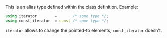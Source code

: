 This is an alias type defined within the class definition. Example:
```cpp
using iterator        =       /* some type */;
using const_iterator  = const /* some type */;
```

`iterator` allows to change the pointed-to elements, `const_iterator` doesn't.
